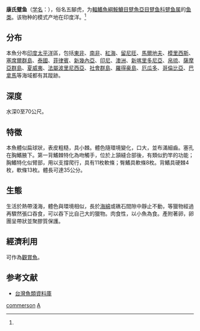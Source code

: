 {{CJK-New-Char|29F7E|29F8C|ver=B}}
{{Speciesbox
| name = 康氏躄魚
| status = LC
| status_system = iucn3.1
| image = Commerson's Frogfish, Kona, Hawaii.jpg
| genus = Antennarius
| species = commerson
| authority = (Lacepède, 1798)<ref name='id8885'>{{cite web| url =http://www.bioinfo.cn/db05/BjdwSpecies.php?action=view&id=8885| title =康氏躄鱼| work =《中国动物物种编目数据库》| publisher =中国科学院微生物研究所| author =中国科学院动物研究所| accessdate =2009-04-16| deadurl =yes| archiveurl =https://web.archive.org/web/20160305054433/http://www.bioinfo.cn/db05/BjdwSpecies.php?action=view&id=8885| archivedate =2016-03-05}}</ref>
| synonyms = *''Antennarius lutescens''<br /><small>Seale, 1906</small>
*''Antennarius lateralis''<br /><small>Tanaka, 1917</small>
*''Antennarius goramensis''<br /><small>Bleeker, 1865</small>
*''Antennarius rubrofuscus''<br /><small>Garrett, 1863</small>
*''Antennarius caudimaculatus''<br /><small>Rüppell, 1838</small>
*''Lophius commersonii''<br /><small>Shaw, 1804</small>
*''Lophius commerson''<br /><small>Latreille, 1804</small>
*''Lophiocharon goramensis''<br /><small>Bleeker, 1865</small>
*''Chironectes rubrofuscus''<br /><small>Garrett, 1863</small>
*''Chironectes commersonii''<br /><small>Cuvier, 1817</small>
*''Antennarius moluccensis''<br /><small>Bleeker, 1855</small>
*''Antennarius bivertex''<br /><small>Schultz, 1957</small>
*''Chironectes caudimaculatus''<br /><small>Rüppell, 1838</small>
}}
'''康氏躄鱼'''（[[学名|学名]]：{{lang|la|''Antennarius commerson''}}），俗名五腳虎，为[[輻鰭魚綱|輻鰭魚綱]][[鮟鱇目|鮟鱇目]][[躄魚亞目|躄魚亞目]][[躄鱼科|躄鱼科]][[躄鱼属|躄鱼属]]的[[鱼类|鱼类]]。该物种的模式产地在印度洋。<ref name='id8885'/>

==分布==
本魚分布[[印度|印度]][[太平洋|太平洋]]區，包括[[東非|東非]]、[[南非|南非]]、[[紅海|紅海]]、[[留尼旺|留尼旺]]、[[馬爾地夫|馬爾地夫]]、[[模里西斯|模里西斯]]、[[塞席爾群島|塞席爾群島]]、[[泰國|泰國]]、[[菲律賓|菲律賓]]、[[新幾內亞|新幾內亞]]、[[印尼|印尼]]、[[澳洲|澳洲]]、[[新喀里多尼亞|新喀里多尼亞]]、[[帛琉|帛琉]]、[[薩摩亞群島|薩摩亞群島]]、[[夏威夷|夏威夷]]、[[法屬波里尼西亞|法屬波里尼西亞]]、[[社會群島|社會群島]]、[[羅得豪島|羅得豪島]]、[[厄瓜多|厄瓜多]]、[[哥倫比亞|哥倫比亞]]、[[巴拿馬|巴拿馬]]等海域都有其蹤跡。

==深度==
水深0至70公尺。

==特徵==
本魚體似扁球狀，表皮粗糙，具小棘。體色隨環境變化，口大，並布滿細齒。塞孔在胸鰭腋下。第一背鰭棘特化為吻觸手，位於上頷縫合部後，有類似釣竿的功能；胸鰭特化似臂部，用以支撐爬行，具有11枚軟條；臀鰭具軟條8枚。背鰭具硬棘4枚，軟條13枚。體長可達35公分。

==生態==
生活於熱帶淺海，體色與環境相似，長於[[海綿|海綿]]或礁石間隙中靜止不動，等獵物經過再驟然張口吞食，可以吞下比自己大的獵物。肉食性，以小魚為食。產附著卵，卵團呈帶狀並聚膠質保護。

==經濟利用==
可作為[[觀賞魚|觀賞魚]]。

==参考文献==
{{reflist}}
*[http://fishdb.sinica.edu.tw/ 台灣魚類資料庫] {{Wayback|url=http://fishdb.sinica.edu.tw/ |date=20160304193340 }}
{{Taxonbar|from=Q1115448}}

[[Category:躄魚屬|commerson]]
[[Category:1798年描述的鱼类|A]]